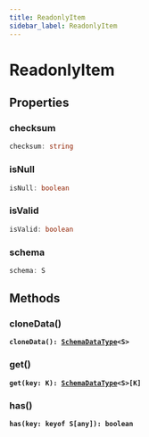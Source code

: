 ```yaml
---
title: ReadonlyItem
sidebar_label: ReadonlyItem
---
```


# ReadonlyItem

## Properties

### checksum

```typescript
checksum: string
```

### isNull

```typescript
isNull: boolean
```

### isValid

```typescript
isValid: boolean
```

### schema

```typescript
schema: S
```

## Methods

### cloneData()

**<code>cloneData(): [SchemaDataType](/api/types/schemadatatype)&lt;S&gt;</code>**

### get()

**<code>get(key: K): [SchemaDataType](/api/types/schemadatatype)&lt;S&gt;[K]</code>**

### has()

**<code>has(key: keyof S[any]): boolean</code>**

